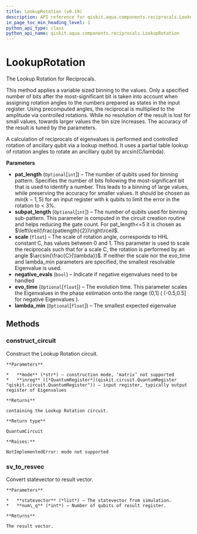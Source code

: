 ```yaml
---
title: LookupRotation (v0.19)
description: API reference for qiskit.aqua.components.reciprocals.LookupRotation in qiskit v0.19
in_page_toc_min_heading_level: 1
python_api_type: class
python_api_name: qiskit.aqua.components.reciprocals.LookupRotation
---
```


# LookupRotation

<Class id="qiskit.aqua.components.reciprocals.LookupRotation" isDedicatedPage={true} github="https://github.com/qiskit-community/qiskit-aqua/tree/stable/0.7/qiskit/aqua/components/reciprocals/lookup_rotation.py" signature="LookupRotation(pat_length=None, subpat_length=None, scale=0, negative_evals=False, evo_time=None, lambda_min=None)" modifiers="class">
  The Lookup Rotation for Reciprocals.

  This method applies a variable sized binning to the values. Only a specified number of bits after the most-significant bit is taken into account when assigning rotation angles to the numbers prepared as states in the input register. Using precomputed angles, the reciprocal is multiplied to the amplitude via controlled rotations. While no resolution of the result is lost for small values, towards larger values the bin size increases. The accuracy of the result is tuned by the parameters.

  A calculation of reciprocals of eigenvalues is performed and controlled rotation of ancillary qubit via a lookup method. It uses a partial table lookup of rotation angles to rotate an ancillary qubit by arcsin(C/lambda).

  **Parameters**

  *   **pat\_length** (`Optional`\[`int`]) – The number of qubits used for binning pattern. Specifies the number of bits following the most-significant bit that is used to identify a number. This leads to a binning of large values, while preserving the accuracy for smaller values. It should be chosen as $min(k-1,5)$ for an input register with k qubits to limit the error in the rotation to \< 3%.
  *   **subpat\_length** (`Optional`\[`int`]) – The number of qubits used for binning sub-pattern. This parameter is computed in the circuit creation routine and helps reducing the gate count. For pat\_length\<=5 it is chosen as $\left\lceil(\frac{patlength}{2})\right\rceil$.
  *   **scale** (`float`) – The scale of rotation angle, corresponds to HHL constant C, has values between 0 and 1. This parameter is used to scale the reciprocals such that for a scale C, the rotation is performed by an angle $\arcsin{\frac{C}{\lambda}}$. If neither the scale nor the evo\_time and lambda\_min parameters are specified, the smallest resolvable Eigenvalue is used.
  *   **negative\_evals** (`bool`) – Indicate if negative eigenvalues need to be handled
  *   **evo\_time** (`Optional`\[`float`]) – The evolution time. This parameter scales the Eigenvalues in the phase estimation onto the range (0,1] ( (-0.5,0.5] for negative Eigenvalues ).
  *   **lambda\_min** (`Optional`\[`float`]) – The smallest expected eigenvalue

  ## Methods

  <span id="lookuprotation-construct-circuit" />

  ### construct\_circuit

  <Function id="qiskit.aqua.components.reciprocals.LookupRotation.construct_circuit" signature="LookupRotation.construct_circuit(mode, inreg)">
    Construct the Lookup Rotation circuit.

    **Parameters**

    *   **mode** (*str*) – construction mode, ‘matrix’ not supported
    *   **inreg** ([*QuantumRegister*](qiskit.circuit.QuantumRegister "qiskit.circuit.QuantumRegister")) – input register, typically output register of Eigenvalues

    **Returns**

    containing the Lookup Rotation circuit.

    **Return type**

    QuantumCircuit

    **Raises:**

    NotImplementedError: mode not supported
  </Function>

  <span id="lookuprotation-sv-to-resvec" />

  ### sv\_to\_resvec

  <Function id="qiskit.aqua.components.reciprocals.LookupRotation.sv_to_resvec" signature="LookupRotation.sv_to_resvec(statevector, num_q)">
    Convert statevector to result vector.

    **Parameters**

    *   **statevector** (*list*) – The statevector from simulation.
    *   **num\_q** (*int*) – Number of qubits of result register.

    **Returns**

    The result vector.
  </Function>
</Class>

